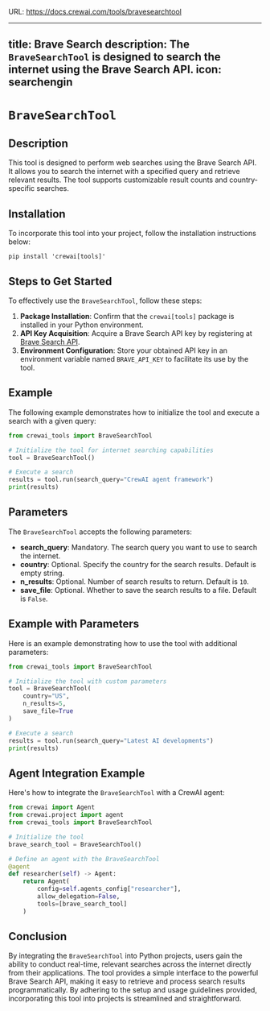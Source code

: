 URL: https://docs.crewai.com/tools/bravesearchtool

---
title: Brave Search
description: The `BraveSearchTool` is designed to search the internet using the Brave Search API.
icon: searchengin
---

# `BraveSearchTool`

## Description

This tool is designed to perform web searches using the Brave Search API. It allows you to search the internet with a specified query and retrieve relevant results. The tool supports customizable result counts and country-specific searches.

## Installation

To incorporate this tool into your project, follow the installation instructions below:

```shell
pip install 'crewai[tools]'
```

## Steps to Get Started

To effectively use the `BraveSearchTool`, follow these steps:

1. **Package Installation**: Confirm that the `crewai[tools]` package is installed in your Python environment.
2. **API Key Acquisition**: Acquire a Brave Search API key by registering at [Brave Search API](https://api.search.brave.com/app/keys).
3. **Environment Configuration**: Store your obtained API key in an environment variable named `BRAVE_API_KEY` to facilitate its use by the tool.

## Example

The following example demonstrates how to initialize the tool and execute a search with a given query:

```python Code
from crewai_tools import BraveSearchTool

# Initialize the tool for internet searching capabilities
tool = BraveSearchTool()

# Execute a search
results = tool.run(search_query="CrewAI agent framework")
print(results)
```

## Parameters

The `BraveSearchTool` accepts the following parameters:

- **search_query**: Mandatory. The search query you want to use to search the internet.
- **country**: Optional. Specify the country for the search results. Default is empty string.
- **n_results**: Optional. Number of search results to return. Default is `10`.
- **save_file**: Optional. Whether to save the search results to a file. Default is `False`.

## Example with Parameters

Here is an example demonstrating how to use the tool with additional parameters:

```python Code
from crewai_tools import BraveSearchTool

# Initialize the tool with custom parameters
tool = BraveSearchTool(
    country="US",
    n_results=5,
    save_file=True
)

# Execute a search
results = tool.run(search_query="Latest AI developments")
print(results)
```

## Agent Integration Example

Here's how to integrate the `BraveSearchTool` with a CrewAI agent:

```python Code
from crewai import Agent
from crewai.project import agent
from crewai_tools import BraveSearchTool

# Initialize the tool
brave_search_tool = BraveSearchTool()

# Define an agent with the BraveSearchTool
@agent
def researcher(self) -> Agent:
    return Agent(
        config=self.agents_config["researcher"],
        allow_delegation=False,
        tools=[brave_search_tool]
    )
```

## Conclusion

By integrating the `BraveSearchTool` into Python projects, users gain the ability to conduct real-time, relevant searches across the internet directly from their applications. The tool provides a simple interface to the powerful Brave Search API, making it easy to retrieve and process search results programmatically. By adhering to the setup and usage guidelines provided, incorporating this tool into projects is streamlined and straightforward. 